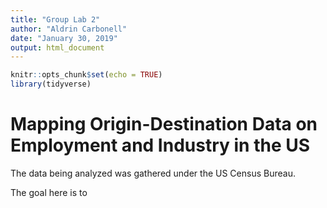 ---
title: "Group Lab 2"
author: "Aldrin Carbonell"
date: "January 30, 2019"
output: html_document
---

```{r setup, include=FALSE}
knitr::opts_chunk$set(echo = TRUE)
library(tidyverse)
```

<!-- Part 3: Mapping & Visualizing -->

# Mapping Origin-Destination Data on Employment and Industry in the US 

The data being analyzed was gathered under the US Census Bureau.

The goal here is to 



